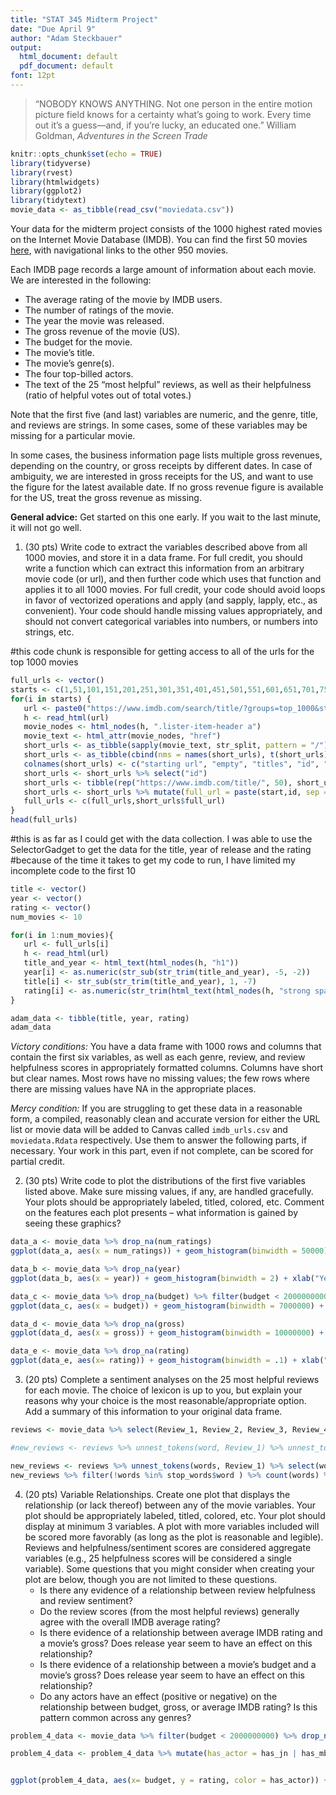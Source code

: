 ```yaml
---
title: "STAT 345 Midterm Project"
date: "Due April 9"
author: "Adam Steckbauer"
output:
  html_document: default
  pdf_document: default
font: 12pt
---
```


> "NOBODY KNOWS ANYTHING. Not one person in the entire motion picture field knows for a certainty what’s going to work. Every time out it’s a guess—and, if you’re lucky, an educated one." William Goldman, _Adventures in the Screen Trade_

```r
knitr::opts_chunk$set(echo = TRUE)
library(tidyverse)
library(rvest)
library(htmlwidgets)
library(ggplot2)
library(tidytext)
movie_data <- as_tibble(read_csv("moviedata.csv"))
```

Your data for the midterm project consists of the 1000 highest rated movies on the Internet Movie Database (IMDB). You can find the first 50 movies [here](https://www.imdb.com/search/title/?groups=top_1000&start=1), with navigational links to the other 950 movies.

Each IMDB page records a large amount of information about each movie. We are interested in the following:

   * The average rating of the movie by IMDB users. 
   * The number of ratings of the movie. 
   * The year the movie was released. 
   * The gross revenue of the movie (US).
   * The budget for the movie.
   * The movie's title.
   * The movie’s genre(s). 
   * The four top-billed actors.
   * The text of the 25 "most helpful" reviews, as well as their helpfulness (ratio of helpful votes out of total votes.) 
    
Note that the first five (and last) variables are numeric, and the genre, title, and reviews are strings. In some cases, some of these variables may be missing for a particular movie.

In some cases, the business information page lists multiple gross revenues, depending on the country, or gross receipts by different dates. In case of ambiguity, we are interested in gross receipts for the US, and want to use the figure for the latest available date. If no gross revenue figure is available for the US, treat the gross revenue as missing.

**General advice:** Get started on this one early. If you wait to the last minute, it will not go well.

1. (30 pts) Write code to extract the variables described above from all 1000 movies, and store it in a data frame. For full credit, you should write a function which can extract this information from an arbitrary movie code (or url), and then further code which uses that function and applies it to all 1000 movies. For full credit, your code should avoid loops in favor of vectorized operations and apply (and sapply, lapply, etc., as convenient). Your code should handle missing values appropriately, and should not convert categorical variables into numbers, or numbers into strings, etc. 

#this code chunk is responsible for getting access to all of the urls for the top 1000 movies
```r
full_urls <- vector()
starts <- c(1,51,101,151,201,251,301,351,401,451,501,551,601,651,701,751,801,851,901,951)
for(i in starts) {
   url <- paste0("https://www.imdb.com/search/title/?groups=top_1000&start=", i)
   h <- read_html(url)
   movie_nodes <- html_nodes(h, ".lister-item-header a")
   movie_text <- html_attr(movie_nodes, "href")
   short_urls <- as_tibble(sapply(movie_text, str_split, pattern = "/")) 
   short_urls <- as_tibble(cbind(nms = names(short_urls), t(short_urls)) ) #transpose the tibble (swap columns for rows)
   colnames(short_urls) <- c("starting url", "empty", "titles", "id", "ending")
   short_urls <- short_urls %>% select("id")
   short_urls <- tibble(rep("https://www.imdb.com/title/", 50), short_urls)
   short_urls <- short_urls %>% mutate(full_url = paste(start,id, sep = "")) %>% select(full_url)
   full_urls <- c(full_urls,short_urls$full_url)
}
head(full_urls)

```
#this is as far as I could get with the data collection. I was able to use the SelectorGadget to get the data for the title, year of release and the rating
#because of the time it takes to get my code to run, I have limited my incomplete code to the first 10
```r
title <- vector()
year <- vector()
rating <- vector()
num_movies <- 10

for(i in 1:num_movies){
   url <- full_urls[i]
   h <- read_html(url)
   title_and_year <- html_text(html_nodes(h, "h1"))
   year[i] <- as.numeric(str_sub(str_trim(title_and_year), -5, -2)) 
   title[i] <- str_sub(str_trim(title_and_year), 1, -7) 
   rating[i] <- as.numeric(str_trim(html_text(html_nodes(h, "strong span"))))
}

adam_data <- tibble(title, year, rating)
adam_data
```

_Victory conditions:_ You have a data frame with 1000 rows and columns that contain the first six variables, as well as each genre, review, and review helpfulness scores in appropriately formatted columns. Columns have short but clear names. Most rows have no missing values; the few rows where there are missing values have NA in the appropriate places. 

_Mercy condition:_ If you are struggling to get these data in a reasonable form, a compiled, reasonably clean and accurate version for either the URL list or movie data will be added to Canvas called `imdb_urls.csv` and `moviedata.Rdata` respectively.  Use them to answer the following parts, if necessary. Your work in this part, even if not complete, can be scored for partial credit.

2. (30 pts) Write code to plot the distributions of the first five variables listed above. Make sure missing values, if any, are handled gracefully. Your plots should be appropriately labeled, titled, colored, etc. Comment on the features each plot presents -- what information is gained by seeing these graphics?

```r
data_a <- movie_data %>% drop_na(num_ratings)
ggplot(data_a, aes(x = num_ratings)) + geom_histogram(binwidth = 50000) + xlab("Number of Ratings") + ylab("Count") + theme_classic() + labs(title ="Number of Ratings for the Top 1000 IMDB movies")

data_b <- movie_data %>% drop_na(year)
ggplot(data_b, aes(x = year)) + geom_histogram(binwidth = 2) + xlab("Year") + ylab("Count") + theme_classic() + labs(title ="Year of Release for the Top 1000 IMDB movies")

data_c <- movie_data %>% drop_na(budget) %>% filter(budget < 2000000000)
ggplot(data_c, aes(x = budget)) + geom_histogram(binwidth = 7000000) + xlab("Budget") + ylab("Count") + theme_classic() + labs(title ="Budget of Top 1000 IMDB movies (less than 2 billion")

data_d <- movie_data %>% drop_na(gross) 
ggplot(data_d, aes(x = gross)) + geom_histogram(binwidth = 10000000) + xlab("Gross") + ylab("Count") + theme_classic() + labs(title ="Gross of Top 1000 IMDB movies")

data_e <- movie_data %>% drop_na(rating) 
ggplot(data_e, aes(x= rating)) + geom_histogram(binwidth = .1) + xlab("Rating out of 10") + ylab("Count") + theme_classic() + labs(title ="Ratings of Top 1000 IMDB movies")
```

3. (20 pts) Complete a sentiment analyses on the 25 most helpful reviews for each movie. The choice of lexicon is up to you, but explain your reasons why your choice is the most reasonable/appropriate option. Add a summary of this information to your original data frame.

```r
reviews <- movie_data %>% select(Review_1, Review_2, Review_3, Review_4, Review_5, Review_6, Review_7, Review_8, Review_9, Review_10, Review_11, Review_12, Review_13, Review_14, Review_15, Review_16, Review_17, Review_18, Review_19, Review_20, Review_21, Review_22, Review_23, Review_24, Review_25) 

#new_reviews <- reviews %>% unnest_tokens(word, Review_1) %>% unnest_tokens(word, Review_2) %>% unnest_tokens(word, Review_3) %>% unnest_tokens(word, Review_4) %>% unnest_tokens(word, Review_5) %>% unnest_tokens(word, Review_6) %>% unnest_tokens(word, Review_7) %>% unnest_tokens(word, Review_8) %>% unnest_tokens(word, Review_9) %>% unnest_tokens(word, Review_10) %>% unnest_tokens(word, Review_11) %>% unnest_tokens(word, Review_12) %>% unnest_tokens(word, Review_13) %>% unnest_tokens(word, Review_14) %>% unnest_tokens(word, Review_15) %>% unnest_tokens(word, Review_16) %>% unnest_tokens(word, Review_17) %>% unnest_tokens(word, Review_18) %>% unnest_tokens(word, Review_19) %>% unnest_tokens(word, Review_20) %>% unnest_tokens(word, Review_21) %>% unnest_tokens(word, Review_22) %>% unnest_tokens(word, Review_23) %>% unnest_tokens(word, Review_24) %>% unnest_tokens(word, Review_25)

new_reviews <- reviews %>% unnest_tokens(words, Review_1) %>% select(words) 
new_reviews %>% filter(!words %in% stop_words$word ) %>% count(words) %>% arrange(desc(n))
```

4. (20 pts) Variable Relationships. Create one plot that displays the relationship (or lack thereof) between any of the movie variables. Your plot should be appropriately labeled, titled, colored, etc. Your plot should display at minimum 3 variables. A plot with more variables included will be scored more favorably (as long as the plot is reasonable and legible). Reviews and helpfulness/sentiment scores are considered aggregate variables (e.g., 25 helpfulness scores will be considered a single variable). Some questions that you might consider when creating your plot are below, though you are not limited to these questions. 
   - Is there any evidence of a relationship between review helpfulness and review sentiment? 
   - Do the review scores (from the most helpful reviews) generally agree with the overall IMDB average rating?
   - Is there evidence of a relationship between average IMDB rating and a movie's gross? Does release year seem to have an effect on this relationship?
   - Is there evidence of a relationship between a movie's budget and a movie's gross? Does release year seem to have an effect on this relationship? 
   - Do any actors have an effect (positive or negative) on the relationship between budget, gross, or average IMDB rating? Is this pattern common across any genres?

```r
problem_4_data <- movie_data %>% filter(budget < 2000000000) %>% drop_na(actors) %>% select(budget, actors, rating, genres) %>% mutate(has_jn = str_detect(actors, "Jack Nicholson")) %>% mutate(has_mb = str_detect(actors, "Marlon Brando")) %>% mutate(has_rdn = str_detect(actors, "Robert De Niro")) %>% mutate(has_ap = str_detect(actors, "Al Pacino")) %>% mutate(has_ddl = str_detect(actors, "Daniel Day")) %>% mutate(has_dh = str_detect(actors, "Dustin Hoffman")) %>% mutate(has_th = str_detect(actors, "Tom Hanks")) %>% mutate(has_ah = str_detect(actors, "Anthony Hopkins")) %>% mutate(has_pn = str_detect(actors, "Paul Newman")) %>% mutate(has_dw = str_detect(actors, "Denzel Washington")) 

problem_4_data <- problem_4_data %>% mutate(has_actor = has_jn | has_mb | has_rdn | has_ap | has_ddl | has_dh | has_th | has_ah | has_pn | has_dw)


ggplot(problem_4_data, aes(x= budget, y = rating, color = has_actor)) + geom_point() + geom_smooth(se=FALSE) + labs(title = "Does Having an IMDB Top Ten Actor Affect Movie Budget vs Rating?", x = "Budget of the Movie", y = "IMBD rating out of 10") + scale_color_discrete(name = "Does the Movie Have an IMDB top 10 Actor?", labels = c("NO", "YES"))
```
  
  
  
  
  
  


